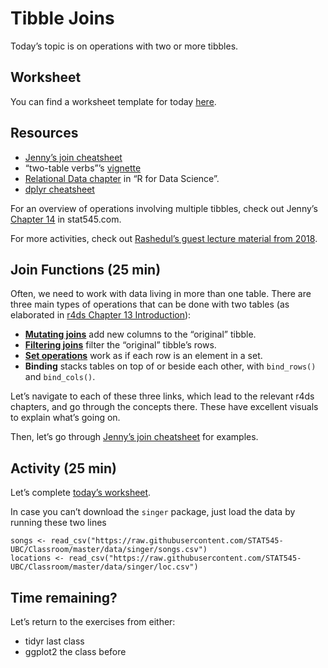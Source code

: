 # Tibble Joins

Today's topic is on operations with two or more tibbles. 

## Worksheet

You can find a worksheet template for today [here](https://raw.githubusercontent.com/STAT545-UBC/Classroom/master/tutorials/cm010-exercise.Rmd).

## Resources

- [Jenny's join cheatsheet](https://stat545.com/join-cheatsheet.html)
- "two-table verbs"'s [vignette](https://cran.r-project.org/web/packages/dplyr/vignettes/two-table.html)
- [Relational Data chapter](https://r4ds.had.co.nz/relational-data.html) in "R for Data Science".
- [dplyr cheatsheet](https://rstudio.com/wp-content/uploads/2015/02/data-wrangling-cheatsheet.pdf)

For an overview of operations involving multiple tibbles, check out Jenny's [Chapter 14](https://stat545.com/multiple-tibbles.html) in stat545.com.

For more activities, check out [Rashedul's guest lecture material from 2018](https://github.com/Rashedul/stat545_guest_lecture).

## Join Functions (25 min)

Often, we need to work with data living in more than one table. There are three main types of operations that can be done with two tables (as elaborated in [r4ds Chapter 13 Introduction](https://r4ds.had.co.nz/relational-data.html#introduction-7)):

- [__Mutating joins__](https://r4ds.had.co.nz/relational-data.html#mutating-joins) add new columns to the "original" tibble.
- [__Filtering joins__](https://r4ds.had.co.nz/relational-data.html#filtering-joins) filter the "original" tibble's rows.
- [__Set operations__](https://r4ds.had.co.nz/relational-data.html#set-operations) work as if each row is an element in a set. 
- __Binding__ stacks tables on top of or beside each other, with `bind_rows()` and `bind_cols()`.

Let's navigate to each of these three links, which lead to the relevant r4ds chapters, and go through the concepts there. These have excellent visuals to explain what's going on.

Then, let's go through [Jenny's join cheatsheet](https://stat545.com/join-cheatsheet.html) for examples. 

## Activity (25 min)

Let's complete [today's worksheet](https://raw.githubusercontent.com/STAT545-UBC/Classroom/master/tutorials/cm010-exercise.Rmd).

In case you can't download the `singer` package, just load the data by running these two lines

```
songs <- read_csv("https://raw.githubusercontent.com/STAT545-UBC/Classroom/master/data/singer/songs.csv")
locations <- read_csv("https://raw.githubusercontent.com/STAT545-UBC/Classroom/master/data/singer/loc.csv")
```

## Time remaining?

Let's return to the exercises from either:

- tidyr last class
- ggplot2 the class before